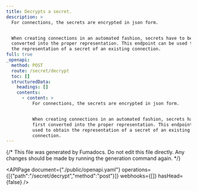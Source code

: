 ```yaml
---
title: Decrypts a secret.
description: >
  For connections, the secrets are encrypted in json form.


  When creating connections in an automated fashion, secrets have to be first
  converted into the proper representation. This endpoint can be used to obtain
  the representation of a secret of an existing connection.
full: true
_openapi:
  method: POST
  route: /secret/decrypt
  toc: []
  structuredData:
    headings: []
    contents:
      - content: >
          For connections, the secrets are encrypted in json form.


          When creating connections in an automated fashion, secrets have to be
          first converted into the proper representation. This endpoint can be
          used to obtain the representation of a secret of an existing
          connection.
---
```


{/* This file was generated by Fumadocs.
Do not edit this file directly. Any changes should be made by running the generation command again. */}

<APIPage document={"./public/openapi.yaml"} operations={[{"path":"/secret/decrypt","method":"post"}]} webhooks={[]} hasHead={false} />